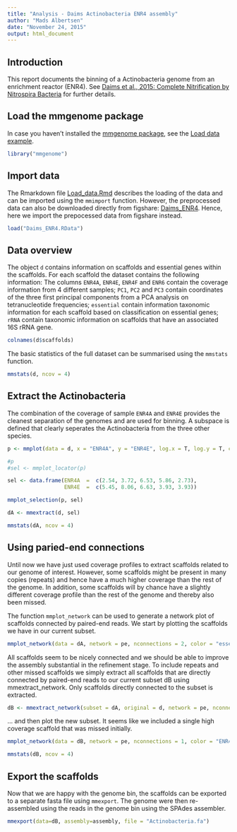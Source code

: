 ```yaml
---
title: "Analysis - Daims Actinobacteria ENR4 assembly"
author: "Mads Albertsen"
date: "November 24, 2015"
output: html_document
---
```


## Introduction
This report documents the binning of a Actinobacteria genome from an enrichment reactor (ENR4). See [Daims et al., 2015: Complete Nitrification by Nitrospira Bacteria](https://doi.org/10.1038/nature16461) for further details.

## Load the mmgenome package
In case you haven't installed the [mmgenome package](http://madsalbertsen.github.io/mmgenome/), see the [Load data example](http://madsalbertsen.github.io/mmgenome/Load_data.html).
```r
library("mmgenome")
```

## Import data
The Rmarkdown file [Load_data.Rmd](http://madsalbertsen.github.io/mmgenome/Load_data_ENR4.html) describes the loading of the data and can be imported using the `mmimport` function. However, the preprocessed data can also be downloaded directly from figshare: [Daims_ENR4](http://dx.doi.org/10.6084/m9.figshare.1613277). Hence, here we import the prepocessed data from figshare instead.
```r
load("Daims_ENR4.RData")
```

## Data overview
The object `d` contains information on scaffolds and essential genes within the scaffolds. For each scaffold the dataset contains the following information: The columns `ENR4A`, `ENR4E`, `ENR4F` and `ENR6` contain the coverage information from 4 different samples; `PC1`, `PC2` and `PC3` contain coordinates of the three first principal components from a PCA analysis on tetranucleotide frequencies; `essential` contain information taxonomic information for each scaffold based on classification on essential genes; `rRNA` contain taxonomic information on scaffolds that have an associated 16S rRNA gene.
```r
colnames(d$scaffolds)
```

The basic statistics of the full dataset can be summarised using the `mmstats` function. 
```r
mmstats(d, ncov = 4)
```

## Extract the Actinobacteria
The combination of the coverage of sample `ENR4A` and `ENR4E` provides the cleanest separation of the genomes and are used for binning. A subspace is defined that clearly seperates the Actinobacteria from the three other species.
```r
p <- mmplot(data = d, x = "ENR4A", y = "ENR4E", log.x = T, log.y = T, color = "essential") 

#p
#sel <- mmplot_locator(p)

sel <- data.frame(ENR4A  =  c(2.54, 3.72, 6.53, 5.86, 2.73),
                  ENR4E  =  c(5.45, 8.06, 6.63, 3.93, 3.93))

mmplot_selection(p, sel)
```

```r
dA <- mmextract(d, sel)
```

```r
mmstats(dA, ncov = 4)
```

## Using paried-end connections
Until now we have just used coverage profiles to extract scaffolds related to our genome of interest. However, some scaffolds might be present in many copies (repeats) and hence have a much higher coverage than the rest of the genome. In addition, some scaffolds will by chance have a slightly different coverage profile than the rest of the genome and thereby also been missed.

The function `mmplot_network` can be used to generate a network plot of scaffolds connected by paired-end reads. We start by plotting the scaffolds we have in our current subset.

```r
mmplot_network(data = dA, network = pe, nconnections = 2, color = "essential", scale.links = 0.5)
```

All scaffolds seem to be nicely connected and we should be able to improve the assembly substantial in the refinement stage. To include repeats and other missed scaffolds we simply extract all scaffolds that are directly connected by paired-end reads to our current subset dB using mmextract_network. Only scaffolds directly connected to the subset is extracted.
```r
dB <- mmextract_network(subset = dA, original = d, network = pe, nconnections = 5, type = "direct")
```

… and then plot the new subset. It seems like we included a single high coverage scaffold that was missed initially.
```r
mmplot_network(data = dB, network = pe, nconnections = 1, color = "ENR4A", scale.links = 0.5)
```

```r
mmstats(dB, ncov = 4)
```

## Export the scaffolds 
Now that we are happy with the genome bin, the scaffolds can be exported to a separate fasta file using `mmexport`. The genome were then re-assembled using the reads in the genome bin using the SPAdes assembler.
```r
mmexport(data=dB, assembly=assembly, file = "Actinobacteria.fa")
```
